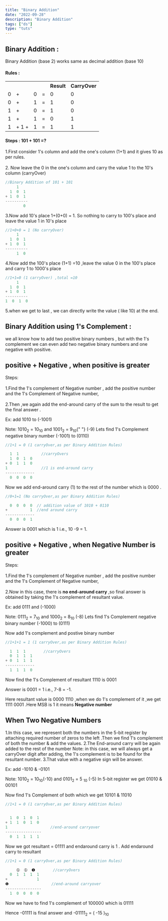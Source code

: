 ```yaml
---
title: "Binary Addition"
date: "2022-09-28"
description: "Binary Addition"
tags: ["ds"]
type: "tuts"
---
```


## Binary Addition :

Binary Addition (base 2) works same as decimal addition (base 10)

#### Rules :

<table class="table-space table-border">
  <tr>
    <th></th>
    <th></th>
    <th></th>
    <th></th>
    <th>Result</th>
    <th>CarryOver </th>

  </tr>
  <tr>
    <td>0</td>
    <td>+</td>
    <td>0</td>
    <td>=</td>
    <td>0</td>
    <td>0</td>
  </tr>
   <tr>
    <td>0</td>
    <td>+</td>
    <td>1</td>
    <td>=</td>
    <td>1</td>
    <td>0</td>
  </tr>
   <tr>
    <td>1</td>
    <td>+</td>
    <td>0</td>
    <td>=</td>
    <td>1</td>
    <td>0</td>
  </tr>
   <tr>
    <td>1</td>
    <td>+</td>
    <td>1</td>
    <td>=</td>
    <td>0</td>
    <td>1</td>
  </tr>
   <tr>
    <td>1</td>
    <td>+ 1 +</td>
    <td>1</td>
    <td>=</td>
    <td>1</td>
    <td>1</td>
  </tr>

</table>

#### Steps : 101 + 101 =?

1.First consider 1's column and add the one's column (1+1) and it gives 10 as per rules. <br></br>2. Now leave the 0 in the one's column and carry the value 1 to the 10's column (carryOver)

```javascript file=index.js show=false diff
//Binary Addition of 101 + 101
     1
  1  0  1
+ 1  0  1
----------
        0
```

3.Now add 10's place 1+(0+0) = 1. So nothing to carry to 100's place and leave the value 1 in 10's place

```javascript file=index.js show=false
//1+0+0 = 1 (No carryOver)
     1
  1  0  1
+ 1  0  1
----------
     1  0
```

4.Now add the 100's place (1+1) =10 ,leave the value 0 in the 100's place and carry 1 to 1000's place

```javascript file=index.js show=false
//1+1=0 (1 carryOver) ,total =10
     1
  1  0  1
+ 1  0  1
----------
1  0  1  0
```

5.when we get to last , we can directly write the value ( like 10) at the end.

## Binary Addition using 1's Complement :

we all know how to add two positive binary numbers , but with the 1's complement we can even add two negative binary numbers and one negative with positive.

## positive + Negative , when positive is greater

Steps:<br></br>
1.Find the 1's complement of Negative number , add the positive number and the 1's Complement of Negative number,<br></br>
2.Then ,we again add the end-around carry of the sum to the result to get the final answer .

Ex: add 1010 to (-1001)

<Callouts name="warning">
  Note: 1010<sub>2</sub> = 10<sub>10</sub> and 1001<sub>2</sub> = 9<sub>10</sub>{" "}
  (-9)
</Callouts>
Lets find 1's Complement negative binary number (-1001) to (0110)

```javascript file=index.js show=false
//1+1 = 0 (1 carryOver,as per Binary Addition Rules)

  1  1          //carryOvers
  1  0  1  0
+ 0  1  1  0
1               //1 is end-around carry
-------------
  0  0  0  0
```

Now we add end-around carry (1) to the rest of the number which is 0000 .

```javascript file=index.js show=false
//0+1=1 (No carryOver,as per Binary Addition Rules)

  0  0  0  0  // addition value of 1010 + 0110
+          1  //end around carry
-------------
  0  0  0  1
```

Answer is 0001 which is 1 i.e., 10 -9 = 1.

## positive + Negative , when Negative Number is greater

Steps:<br></br>
1.Find the 1's complement of Negative number , add the positive number and the 1's Complement of Negative number,<br></br>
2.Now in this case, there is <strong>no end-around carry</strong> ,so final answer is obtained by taking the 1's complement of resultant value.

Ex: add 0111 and (-1000)

<Callouts name="warning">
  Note: 0111<sub>2</sub> = 7<sub>10</sub> and 1000<sub>2</sub> = 8<sub>10</sub>
  (-8)
</Callouts>
Lets find 1's Complement negative binary number (-1000) to (0111)

Now add 1's complement and postive binary number

```javascript file=index.js show=false
//1+1+1 = 1 (1 carryOver,as per Binary Addition Rules)

  1  1  1        //carryOvers
  0  1  1  1
+ 0  1  1  1
-------------
  1  1  1  0
```

Now find the 1's Complement of resultant 1110 is 0001

Answer is 0001 = 1 i.e., 7-8 = -1.

<Callouts name="success">
  Here resultant value is 0000 1110 ,when we do 1's complement of it ,we get
  1111 0001 .Here MSB is 1 it means <strong>Negative number</strong>
</Callouts>

## When Two Negative Numbers

1.In this case, we represent both the numbers in the 5-bit register by attaching required number of zeros to the left .Then we find 1's complement of both the number & add the values.
2.The End-around carry will be again added to the rest of the number
Note: in this case, we will always get a carryOver digit after adding, the 1's complement is to be found for the resultant number.
3.That value with a negative sign will be answer.

Ex: add -1010 & -0101

<Callouts name="warning">
  Note: 1010<sub>2</sub> = 10<sub>10</sub>(-10) and 0101<sub>2</sub> = 5
  <sub>10</sub>
  (-5)
</Callouts>
In 5-bit register we get 01010 & 00101

Now find 1's Complement of both which we get 10101 & 11010

```javascript file=index.js show=false
//1+1 = 0 (1 carryOver,as per Binary Addition Rules)


  1  0  1  0  1
+ 1  1  0  1  0
1                   //end-around carryover
----------------
  0  1  1  1  1
```

Now we got resultant = 01111 and endaround carry is 1 . Add endaround carry to resultant

```javascript file=index.js show=false
//1+1 = 0 (1 carryOver,as per Binary Addition Rules)

     ➀  ➀  ➊        //carryOvers
  0  1  1  1  1
+             1
❶                   //end-around carryover
----------------
  1  0  0  0  0
```

Now we have to find 1's complement of 100000 which is 01111

Hence -01111 is final answer and -01111<sub>2</sub> = ( -15 )<sub>10</sub>
